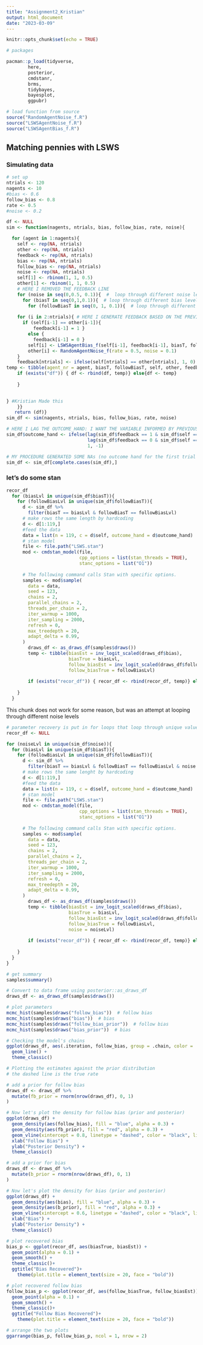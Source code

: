 ```yaml
---
title: "Assignment2_Kristian"
output: html_document
date: "2023-03-09"
---
```


```r
knitr::opts_chunk$set(echo = TRUE)
```


```r
# packages

pacman::p_load(tidyverse,
        here,
        posterior,
        cmdstanr,
        brms, 
        tidybayes,
        bayesplot,
        ggpubr)

# load function from source
source("RandomAgentNoise_f.R")
source("LSWSAgentNoise_f.R")
source("LSWSAgentBias_f.R")

```


## Matching pennies with LSWS 


### Simulating data
```r
# set up
ntrials <- 120
nagents <- 10
#bias <- 0.6
follow_bias <- 0.8
rate <- 0.5
#noise <- 0.2

df <- NULL
sim <- function(nagents, ntrials, bias, follow_bias, rate, noise){

  for (agent in 1:nagents){
    self <- rep(NA, ntrials) 
    other <- rep(NA, ntrials) 
    feedback <- rep(NA, ntrials)
    bias <- rep(NA, ntrials)
    follow_bias <- rep(NA, ntrials)
    noise <- rep(NA, ntrials)
    self[1] <- rbinom(1, 1, 0.5)
    other[1] <- rbinom(1, 1, 0.5)
    # HERE I REMOVED THE FEEDBACK LINE
    for (noise in seq(0,0.5, 0.1)){  #  loop through different noise levels
      for (biasT in seq(0,1,0.1)){  # loop through different bias levels
        for (followBiasT in seq(0, 1, 0.1)){  # loop through different follow bias levels
      
    for (i in 2:ntrials){ # HERE I GENERATE FEEDBACK BASED ON THE PREVIOUS TRIAL TO INFORM THE CURRENT TRIAL
      if (self[i-1] == other[i-1]){ 
          feedback[i-1] = 1 } 
        else {
          feedback[i-1] = 0 } 
        self[i] <- LSWSAgentBias_f(self[i-1], feedback[i-1], biasT, followBiasT) # HERE I USE PREVIOUS CHOICE AND PREV FEEDBACK TO GENERATE CURRENT CHOICE
        other[i] <- RandomAgentNoise_f(rate = 0.5, noise = 0.1) 
    }
    feedback[ntrials] <- ifelse(self[ntrials] == other[ntrials], 1, 0) # HERE I GENERATE FEEDBACK FOR THE LAST TRIAL, TO AVOID LOSING THAT ROW LATER
temp <- tibble(agent_nr = agent, biasT, followBiasT, self, other, feedback, trial = seq(ntrials), noise) # HERE I SAVE ALSO OTHER; TO BETTER UNDERSTAND WHAT THE AGENT IS DOING
    if (exists("df")) { df <- rbind(df, temp)} else{df <- temp} 
    
    }
 

} #Kristian Made this
    }}
   return (df)}
sim_df <- sim(nagents, ntrials, bias, follow_bias, rate, noise)

# HERE I LAG THE OUTCOME_HAND: I WANT THE VARIABLE INFORMED BY PREVIOUS CHOICE AND FEEDBACK TO APPEAR IN THE CURRENT TRIAL
sim_df$outcome_hand <- ifelse(lag(sim_df$feedback == 1 & sim_df$self == 0,1) | 
                              lag(sim_df$feedback == 0 & sim_df$self == 1,1) , 
                              1, -1)

# MY PROCEDURE GENERATED SOME NAs (no outcome hand for the first trial in each agent), I REMOVE THOSE ROWS 
sim_df <- sim_df[complete.cases(sim_df),]
```

### let's do some stan

```r
recor_df
  for (biasLvl in unique(sim_df$biasT)){
    for (followBiasLvl in unique(sim_df$followBiasT)){
      d <- sim_df %>% 
        filter(biasT == biasLvl & followBiasT == followBiasLvl)
      # make rows the same length by hardcoding
      d <- d[1:119,]
      #feed the data 
      data = list(n = 119, c = d$self, outcome_hand = d$outcome_hand)
      # stan model
      file <- file.path("LSWS.stan")
      mod <- cmdstan_model(file, 
                           cpp_options = list(stan_threads = TRUE),
                           stanc_options = list("O1"))
      
      # The following command calls Stan with specific options.
      samples <- mod$sample(
        data = data,
        seed = 123,
        chains = 2,
        parallel_chains = 2,
        threads_per_chain = 2,
        iter_warmup = 1000,
        iter_sampling = 2000,
        refresh = 0,
        max_treedepth = 20,
        adapt_delta = 0.99,
      )
        draws_df <- as_draws_df(samples$draws()) 
        temp <- tibble(biasEst = inv_logit_scaled(draws_df$bias),
                       biasTrue = biasLvl,
                       follow_biasEst = inv_logit_scaled(draws_df$follow_bias),
                       follow_biasTrue = followBiasLvl)
        
        if (exists("recor_df")) { recor_df <- rbind(recor_df, temp)} else{recor_df <- temp} 
    
    }
  }
```

This chunk does not work for some reason, but was an attempt at looping through different noise levels 
```r
# parameter recovery is put in for loops that loop through unique values for our parameters
recor_df <- NULL

for (noiseLvl in unique(sim_df$noise)){
  for (biasLvl in unique(sim_df$biasT)){
    for (followBiasLvl in unique(sim_df$followBiasT)){
      d <- sim_df %>% 
        filter(biasT == biasLvl & followBiasT == followBiasLvl & noise == noiseLvl)
      # make rows the same lenght by hardcoding
      d <- d[1:119,]
      #feed the data 
      data = list(n = 119, c = d$self, outcome_hand = d$outcome_hand)
      # stan model
      file <- file.path("LSWS.stan")
      mod <- cmdstan_model(file, 
                           cpp_options = list(stan_threads = TRUE),
                           stanc_options = list("O1"))
      
      # The following command calls Stan with specific options.
      samples <- mod$sample(
        data = data,
        seed = 123,
        chains = 2,
        parallel_chains = 2,
        threads_per_chain = 2,
        iter_warmup = 1000,
        iter_sampling = 2000,
        refresh = 0,
        max_treedepth = 20,
        adapt_delta = 0.99,
      )
        draws_df <- as_draws_df(samples$draws()) 
        temp <- tibble(biasEst = inv_logit_scaled(draws_df$bias),
                       biasTrue = biasLvl,
                       follow_biasEst = inv_logit_scaled(draws_df$follow_bias),
                       follow_biasTrue = followBiasLvl,
                       noise = noiseLvl)  
        
        if (exists("recor_df")) { recor_df <- rbind(recor_df, temp)} else{recor_df <- temp} 
    
    }
  }
}  
```


```r
# get summary
samples$summary()

# Convert to data frame using posterior::as_draws_df
draws_df <- as_draws_df(samples$draws())

# plot parameters
mcmc_hist(samples$draws("follow_bias"))  # follow bias
mcmc_hist(samples$draws("bias"))  # bias
mcmc_hist(samples$draws("follow_bias_prior"))  # follow bias
mcmc_hist(samples$draws("bias_prior"))  # bias

```

```r
# Checking the model's chains
ggplot(draws_df, aes(.iteration, follow_bias, group = .chain, color = .chain)) +
  geom_line() +
  theme_classic()

# Plotting the estimates against the prior distribution
# the dashed line is the true rate

# add a prior for follow bias
draws_df <- draws_df %>% 
  mutate(fb_prior = rnorm(nrow(draws_df), 0, 1)
)

# Now let's plot the density for follow bias (prior and posterior)
ggplot(draws_df) +
  geom_density(aes(follow_bias), fill = "blue", alpha = 0.3) +
  geom_density(aes(fb_prior), fill = "red", alpha = 0.3) +
  geom_vline(xintercept = 0.8, linetype = "dashed", color = "black", linewidth = 1.5) +
  xlab("Follow Bias") +
  ylab("Posterior Density") +
  theme_classic()
```

```r
# add a prior for bias 
draws_df <- draws_df %>% 
  mutate(b_prior = rnorm(nrow(draws_df), 0, 1)
)

# Now let's plot the density for bias (prior and posterior)
ggplot(draws_df) +
  geom_density(aes(bias), fill = "blue", alpha = 0.3) +
  geom_density(aes(b_prior), fill = "red", alpha = 0.3) +
  geom_vline(xintercept = 0.6, linetype = "dashed", color = "black", linewidth = 1.5) +
  xlab("Bias") +
  ylab("Posterior Density") +
  theme_classic()
```

```r
# plot recovered bias
bias_p <- ggplot(recor_df, aes(biasTrue, biasEst)) +
  geom_point(alpha = 0.1) +
  geom_smooth() +
  theme_classic()+
  ggtitle("Bias Recovered")+
    theme(plot.title = element_text(size = 20, face = "bold"))

# plot recovered follow bias
follow_bias_p <- ggplot(recor_df, aes(follow_biasTrue, follow_biasEst)) +
  geom_point(alpha = 0.1) +
  geom_smooth() +
  theme_classic()+
  ggtitle("Follow Bias Recovered")+
    theme(plot.title = element_text(size = 20, face = "bold"))

# arrange the two plots
ggarrange(bias_p, follow_bias_p, ncol = 1, nrow = 2)

```

